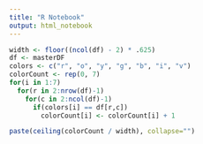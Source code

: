 ```yaml
---
title: "R Notebook"
output: html_notebook
---
```



```r
width <- floor((ncol(df) - 2) * .625)
df <- masterDF
colors <- c("r", "o", "y", "g", "b", "i", "v")
colorCount <- rep(0, 7)
for(i in 1:7)
  for(r in 2:nrow(df)-1)
    for(c in 2:ncol(df)-1)
      if(colors[i] == df[r,c])
        colorCount[i] <- colorCount[i] + 1

paste(ceiling(colorCount / width), collapse="")
```

